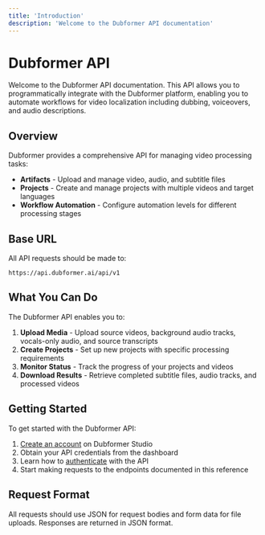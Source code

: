 ```yaml
---
title: 'Introduction'
description: 'Welcome to the Dubformer API documentation'
---
```


# Dubformer API

Welcome to the Dubformer API documentation. This API allows you to programmatically integrate with the Dubformer platform, enabling you to automate workflows for video localization including dubbing, voiceovers, and audio descriptions.

## Overview

Dubformer provides a comprehensive API for managing video processing tasks:

- **Artifacts** - Upload and manage video, audio, and subtitle files
- **Projects** - Create and manage projects with multiple videos and target languages
- **Workflow Automation** - Configure automation levels for different processing stages

## Base URL

All API requests should be made to:

```
https://api.dubformer.ai/api/v1
```

## What You Can Do

The Dubformer API enables you to:

1. **Upload Media** - Upload source videos, background audio tracks, vocals-only audio, and source transcripts
2. **Create Projects** - Set up new projects with specific processing requirements
3. **Monitor Status** - Track the progress of your projects and videos
4. **Download Results** - Retrieve completed subtitle files, audio tracks, and processed videos

## Getting Started

To get started with the Dubformer API:

1. [Create an account](https://studio.dubformer.ai/signup) on Dubformer Studio
2. Obtain your API credentials from the dashboard
3. Learn how to [authenticate](/authentication) with the API
4. Start making requests to the endpoints documented in this reference

## Request Format

All requests should use JSON for request bodies and form data for file uploads. Responses are returned in JSON format. 